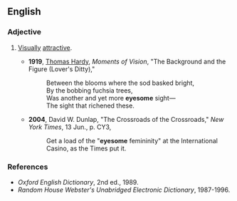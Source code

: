 ==English==

===Adjective===
{{en-adj}}

#{{context|archaic|often|poetic}} [[visually|Visually]] [[attractive]].
#*'''1919''', [[w:Thomas_Hardy|Thomas Hardy]], ''Moments of Vision'', "The Background and the Figure (Lover's Ditty),"
#*:Between the blooms where the sod basked bright,
#*:By the bobbing fuchsia trees,
#*:Was another and yet more '''eyesome''' sight—
#*:The sight that richened these.
#*'''2004''', David W. Dunlap, "The Crossroads of the Crossroads," ''New York Times'', 13 Jun., p. CY3,
#*:Get a load of the "'''eyesome''' femininity" at the International Casino, as the Times put it.

===References===
*''Oxford English Dictionary'', 2nd ed., 1989.
*''Random House Webster's Unabridged Electronic Dictionary'', 1987-1996.